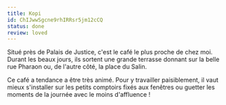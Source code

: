 ```yaml
---
title: Kopi
id: ChIJwwSgcne9rhIRRsr5jm12cCQ
status: done
review: loved
---
```


Situé près de Palais de Justice, c'est le café le plus proche de chez moi. Durant les beaux jours, ils sortent une grande terrasse donnant sur la belle rue Pharaon ou, de l'autre côté, la place du Salin.

Ce café a tendance a être très animé. Pour y travailler paisiblement, il vaut mieux s'installer sur les petits comptoirs fixés aux fenêtres ou guetter les moments de la journée avec le moins d'affluence !
